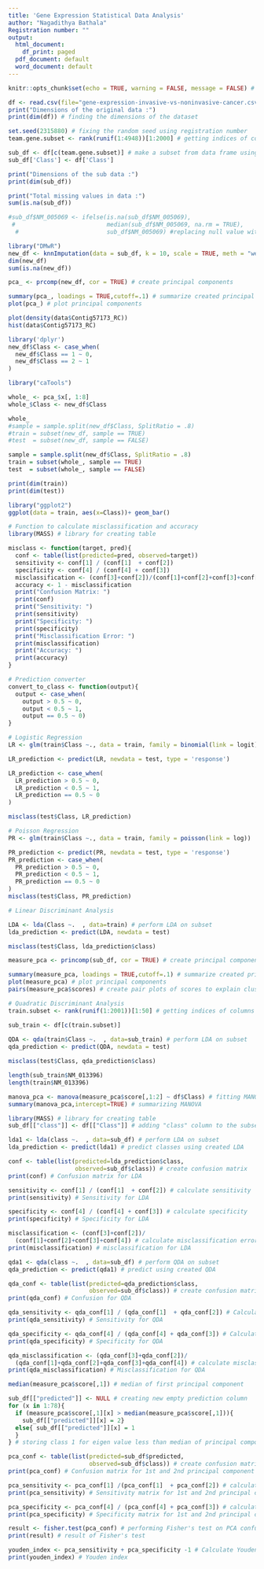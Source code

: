 ---
title: 'Gene Expression Statistical Data Analysis'
author: "Nagadithya Bathala"
Registration number: ""
output:
  html_document:
    df_print: paged
  pdf_document: default
  word_document: default
---


\textbf{Explore the dataset and make the subset}

```{r, eval=TRUE}
knitr::opts_chunk$set(echo = TRUE, warning = FALSE, message = FALSE) # turning off warnings

df <- read.csv(file="gene-expression-invasive-vs-noninvasive-cancer.csv") # reading csv file
print("Dimensions of the original data :") 
print(dim(df)) # finding the dimensions of the dataset

set.seed(2315880) # fixing the random seed using registration number
team.gene.subset <- rank(runif(1:4948))[1:2000] # getting indices of columns randomly using fixed seed

sub_df <- df[c(team.gene.subset)] # make a subset from data frame using randomly generated indices
sub_df['Class'] <- df['Class']

print("Dimensions of the sub data :") 
print(dim(sub_df))

print("Total missing values in data :") 
sum(is.na(sub_df))
```


```{r, eval=TRUE}

#sub_df$NM_005069 <- ifelse(is.na(sub_df$NM_005069),
 #                          median(sub_df$NM_005069, na.rm = TRUE),
  #                         sub_df$NM_005069) #replacing null value with median
```

```{r, eval=TRUE}

library("DMwR")
new_df <- knnImputation(data = sub_df, k = 10, scale = TRUE, meth = "weighAvg", distData = NULL)
dim(new_df)
sum(is.na(new_df))
```

```{r, eval=TRUE}

pca_ <- prcomp(new_df, cor = TRUE) # create principal components

summary(pca_, loadings = TRUE,cutoff=.1) # summarize created principal components
plot(pca_) # plot principal components

```

```{r, eval=TRUE}

plot(density(data$Contig57173_RC))
hist(data$Contig57173_RC)

```

```{r eval=TRUE}
library('dplyr')
new_df$Class <- case_when(
  new_df$Class == 1 ~ 0,
  new_df$Class == 2 ~ 1
)
```


```{r eval=TRUE}
library("caTools")

whole_ <- pca_$x[, 1:8]
whole_$Class <- new_df$Class

whole_
#sample = sample.split(new_df$Class, SplitRatio = .8)
#train = subset(new_df, sample == TRUE)
#test  = subset(new_df, sample == FALSE)

sample = sample.split(new_df$Class, SplitRatio = .8)
train = subset(whole_, sample == TRUE)
test  = subset(whole_, sample == FALSE)

print(dim(train))
print(dim(test))
```
```{r, eval=TRUE}

library("ggplot2")
ggplot(data = train, aes(x=Class))+ geom_bar()

```

```{r, eval=TRUE}
# Function to calculate misclassification and accuracy
library(MASS) # library for creating table

misclass <- function(target, pred){
  conf <- table(list(predicted=pred, observed=target))
  sensitivity <- conf[1] / (conf[1]  + conf[2])
  specificity <- conf[4] / (conf[4] + conf[3])
  misclassification <- (conf[3]+conf[2])/(conf[1]+conf[2]+conf[3]+conf[4])
  accuracy <- 1 - misclassification
  print("Confusion Matrix: ")
  print(conf)
  print("Sensitivity: ")
  print(sensitivity)
  print("Specificity: ")
  print(specificity)
  print("Misclassification Error: ")
  print(misclassification)
  print("Accuracy: ")
  print(accuracy)
}

# Prediction converter
convert_to_class <- function(output){
  output <- case_when(
    output > 0.5 ~ 0,
    output < 0.5 ~ 1,
    output == 0.5 ~ 0)
}
```



```{r, eval=TRUE}
# Logistic Regression
LR <- glm(train$Class ~., data = train, family = binomial(link = logit))

LR_prediction <- predict(LR, newdata = test, type = 'response')

LR_prediction <- case_when(
  LR_prediction > 0.5 ~ 0,
  LR_prediction < 0.5 ~ 1,
  LR_prediction == 0.5 ~ 0
)

misclass(test$Class, LR_prediction)

```

```{r, eval=TRUE}

# Poisson Regression
PR <- glm(train$Class ~., data = train, family = poisson(link = log))

PR_prediction <- predict(PR, newdata = test, type = 'response')
PR_prediction <- case_when(
  PR_prediction > 0.5 ~ 0,
  PR_prediction < 0.5 ~ 1,
  PR_prediction == 0.5 ~ 0
)
misclass(test$Class, PR_prediction)

```

```{r, eval=TRUE}
# Linear Discriminant Analysis 

LDA <- lda(Class ~.  , data=train) # perform LDA on subset
lda_prediction <- predict(LDA, newdata = test) 

misclass(test$Class, lda_prediction$class)
```


```{r, eval=TRUE}

measure_pca <- princomp(sub_df, cor = TRUE) # create principal components

summary(measure_pca, loadings = TRUE,cutoff=.1) # summarize created principal components
plot(measure_pca) # plot principal components
pairs(measure_pca$scores) # create pair plots of scores to explain clustering

```


```{r, eval=TRUE}
# Quadratic Discriminant Analysis 
train.subset <- rank(runif(1:2001))[1:50] # getting indices of columns randomly using fixed seed

sub_train <- df[c(train.subset)]
  
QDA <- qda(train$Class ~.  , data=sub_train) # perform LDA on subset
qda_prediction <- predict(QDA, newdata = test) 

misclass(test$Class, qda_prediction$class)

length(sub_train$NM_013396)
length(train$NM_013396)

```


```{r, eval=TRUE}

manova_pca <- manova(measure_pca$score[,1:2] ~ df$Class) # fitting MANOVA on 1st and 2nd principal components
summary(manova_pca,intercept=TRUE) # summarizing MANOVA

```


```{r, eval=TRUE}

library(MASS) # library for creating table
sub_df[["class"]] <- df[["Class"]] # adding "class" column to the subset

lda1 <- lda(class ~.  , data=sub_df) # perform LDA on subset
lda_prediction <- predict(lda1) # predict classes using created LDA

conf <- table(list(predicted=lda_prediction$class,
                   observed=sub_df$class)) # create confusion matrix
print(conf) # Confusion matrix for LDA

sensitivity <- conf[1] / (conf[1]  + conf[2]) # calculate sensitivity
print(sensitivity) # Sensitivity for LDA

specificity <- conf[4] / (conf[4] + conf[3]) # calculate specificity
print(specificity) # Specificity for LDA

misclassification <- (conf[3]+conf[2])/
  (conf[1]+conf[2]+conf[3]+conf[4]) # calculate misclassification error
print(misclassification) # misclassification for LDA

```


```{r, eval=TRUE}

qda1 <- qda(class ~.  , data=sub_df) # perform QDA on subset
qda_prediction <- predict(qda1) # predict using created QDA

qda_conf <- table(list(predicted=qda_prediction$class,
                       observed=sub_df$class)) # create confusion matrix for QDA
print(qda_conf) # Confusion for QDA

qda_sensitivity <- qda_conf[1] / (qda_conf[1]  + qda_conf[2]) # Calculate sensitivity 
print(qda_sensitivity) # Sensitivity for QDA

qda_specificity <- qda_conf[4] / (qda_conf[4] + qda_conf[3]) # Calculate specificity
print(qda_specificity) # Specificity for QDA

qda_misclassification <- (qda_conf[3]+qda_conf[2])/
  (qda_conf[1]+qda_conf[2]+qda_conf[3]+qda_conf[4]) # calculate misclassification error
print(qda_misclassification) # Misclassification for QDA

```



```{r, eval=TRUE}

median(measure_pca$score[,1]) # median of first principal component

sub_df[["predicted"]] <- NULL # creating new empty prediction column
for (x in 1:78){
  if (measure_pca$score[,1][x] > median(measure_pca$score[,1])){
    sub_df[["predicted"]][x] = 2}
  else{ sub_df[["predicted"]][x] = 1
  }
} # storing class 1 for eigen value less than median of principal component and class 2 for eigen value less than median of principal component

pca_conf <- table(list(predicted=sub_df$predicted,
                       observed=sub_df$class)) # create confusion matrix for pca
print(pca_conf) # Confusion matrix for 1st and 2nd principal component

pca_sensitivity <- pca_conf[1] /(pca_conf[1]  + pca_conf[2]) # calculate sensitivity for pca
print(pca_sensitivity) # Sensitivity matrix for 1st and 2nd principal component

pca_specificity <- pca_conf[4] / (pca_conf[4] + pca_conf[3]) # calculate specificity for pca
print(pca_specificity) # Specificity matrix for 1st and 2nd principal component

result <- fisher.test(pca_conf) # performing Fisher's test on PCA confusion matrix
print(result) # result of Fisher's test

youden_index <- pca_sensitivity + pca_specificity -1 # Calculate Youden Index for PCA
print(youden_index) # Youden index

```
